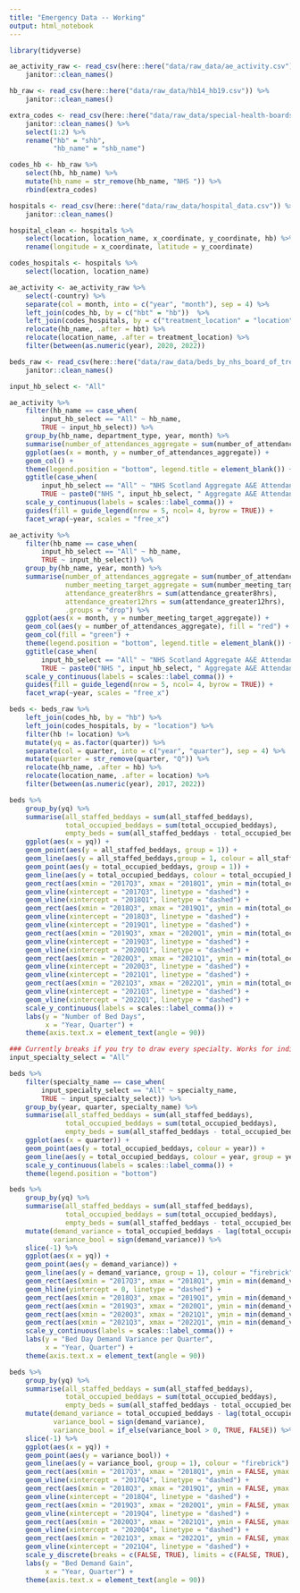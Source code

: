 ```yaml
---
title: "Emergency Data -- Working"
output: html_notebook
---
```


```r
library(tidyverse)
```

```r
ae_activity_raw <- read_csv(here::here("data/raw_data/ae_activity.csv")) %>% 
    janitor::clean_names()

hb_raw <- read_csv(here::here("data/raw_data/hb14_hb19.csv")) %>% 
    janitor::clean_names()

extra_codes <- read_csv(here::here("data/raw_data/special-health-boards_19022021.csv")) %>% 
    janitor::clean_names() %>% 
    select(1:2) %>% 
    rename("hb" = "shb",
           "hb_name" = "shb_name")

codes_hb <- hb_raw %>% 
    select(hb, hb_name) %>% 
    mutate(hb_name = str_remove(hb_name, "NHS ")) %>% 
    rbind(extra_codes)

hospitals <- read_csv(here::here("data/raw_data/hospital_data.csv")) %>% 
    janitor::clean_names()

hospital_clean <- hospitals %>% 
    select(location, location_name, x_coordinate, y_coordinate, hb) %>% 
    rename(longitude = x_coordinate, latitude = y_coordinate)

codes_hospitals <- hospitals %>% 
    select(location, location_name)

ae_activity <- ae_activity_raw %>% 
    select(-country) %>% 
    separate(col = month, into = c("year", "month"), sep = 4) %>% 
    left_join(codes_hb, by = c("hbt" = "hb"))  %>% 
    left_join(codes_hospitals, by = c("treatment_location" = "location")) %>% 
    relocate(hb_name, .after = hbt) %>% 
    relocate(location_name, .after = treatment_location) %>%
    filter(between(as.numeric(year), 2020, 2022))

beds_raw <- read_csv(here::here("data/raw_data/beds_by_nhs_board_of_treatment_and_specialty.csv")) %>% 
    janitor::clean_names()
```

```r
input_hb_select <- "All"

ae_activity %>% 
    filter(hb_name == case_when(
        input_hb_select == "All" ~ hb_name,
        TRUE ~ input_hb_select)) %>% 
    group_by(hb_name, department_type, year, month) %>% 
    summarise(number_of_attendances_aggregate = sum(number_of_attendances_aggregate), .groups = "drop") %>% 
    ggplot(aes(x = month, y = number_of_attendances_aggregate)) +
    geom_col() +
    theme(legend.position = "bottom", legend.title = element_blank()) +
    ggtitle(case_when(
        input_hb_select == "All" ~ "NHS Scotland Aggregate A&E Attendance per Month",
        TRUE ~ paste0("NHS ", input_hb_select, " Aggregate A&E Attendance per Month"))) +
    scale_y_continuous(labels = scales::label_comma()) +
    guides(fill = guide_legend(nrow = 5, ncol= 4, byrow = TRUE)) +
    facet_wrap(~year, scales = "free_x")

ae_activity %>% 
    filter(hb_name == case_when(
        input_hb_select == "All" ~ hb_name,
        TRUE ~ input_hb_select)) %>% 
    group_by(hb_name, year, month) %>% 
    summarise(number_of_attendances_aggregate = sum(number_of_attendances_aggregate),
              number_meeting_target_aggregate = sum(number_meeting_target_aggregate),
              attendance_greater8hrs = sum(attendance_greater8hrs),
              attendance_greater12hrs = sum(attendance_greater12hrs),
              .groups = "drop") %>% 
    ggplot(aes(x = month, y = number_meeting_target_aggregate)) +
    geom_col(aes(y = number_of_attendances_aggregate), fill = "red") +
    geom_col(fill = "green") +
    theme(legend.position = "bottom", legend.title = element_blank()) +
    ggtitle(case_when(
        input_hb_select == "All" ~ "NHS Scotland Aggregate A&E Attendance vs Wait Target, per Month",
        TRUE ~ paste0("NHS ", input_hb_select, " Aggregate A&E Attendance vs Wait Target, per Month"))) +
    scale_y_continuous(labels = scales::label_comma()) +
    guides(fill = guide_legend(nrow = 5, ncol= 4, byrow = TRUE)) +
    facet_wrap(~year, scales = "free_x")
```

```r
beds <- beds_raw %>% 
    left_join(codes_hb, by = "hb") %>% 
    left_join(codes_hospitals, by = "location") %>% 
    filter(hb != location) %>% 
    mutate(yq = as.factor(quarter)) %>% 
    separate(col = quarter, into = c("year", "quarter"), sep = 4) %>% 
    mutate(quarter = str_remove(quarter, "Q")) %>% 
    relocate(hb_name, .after = hb) %>% 
    relocate(location_name, .after = location) %>% 
    filter(between(as.numeric(year), 2017, 2022))
```

```r
beds %>% 
    group_by(yq) %>% 
    summarise(all_staffed_beddays = sum(all_staffed_beddays),
              total_occupied_beddays = sum(total_occupied_beddays),
              empty_beds = sum(all_staffed_beddays - total_occupied_beddays)) %>% 
    ggplot(aes(x = yq)) +
    geom_point(aes(y = all_staffed_beddays, group = 1)) +
    geom_line(aes(y = all_staffed_beddays,group = 1, colour = all_staffed_beddays), colour = "green") +
    geom_point(aes(y = total_occupied_beddays, group = 1)) +
    geom_line(aes(y = total_occupied_beddays, colour = total_occupied_beddays, group = 1), colour = "red") +
    geom_rect(aes(xmin = "2017Q3", xmax = "2018Q1", ymin = min(total_occupied_beddays), ymax = Inf), alpha = 0.01) +
    geom_vline(xintercept = "2017Q3", linetype = "dashed") +
    geom_vline(xintercept = "2018Q1", linetype = "dashed") +
    geom_rect(aes(xmin = "2018Q3", xmax = "2019Q1", ymin = min(total_occupied_beddays), ymax = Inf), alpha = 0.01) +
    geom_vline(xintercept = "2018Q3", linetype = "dashed") +
    geom_vline(xintercept = "2019Q1", linetype = "dashed") +
    geom_rect(aes(xmin = "2019Q3", xmax = "2020Q1", ymin = min(total_occupied_beddays), ymax = Inf), alpha = 0.01) +
    geom_vline(xintercept = "2019Q3", linetype = "dashed") +
    geom_vline(xintercept = "2020Q1", linetype = "dashed") +
    geom_rect(aes(xmin = "2020Q3", xmax = "2021Q1", ymin = min(total_occupied_beddays), ymax = Inf), alpha = 0.01) +
    geom_vline(xintercept = "2020Q3", linetype = "dashed") +
    geom_vline(xintercept = "2021Q1", linetype = "dashed") +
    geom_rect(aes(xmin = "2021Q3", xmax = "2022Q1", ymin = min(total_occupied_beddays), ymax = Inf), alpha = 0.01) +
    geom_vline(xintercept = "2021Q3", linetype = "dashed") +
    geom_vline(xintercept = "2022Q1", linetype = "dashed") +
    scale_y_continuous(labels = scales::label_comma()) +
    labs(y = "Number of Bed Days",
         x = "Year, Quarter") +
    theme(axis.text.x = element_text(angle = 90))
```

```r
### Currently breaks if you try to draw every specialty. Works for individuals. TODO
input_specialty_select = "All"

beds %>% 
    filter(specialty_name == case_when(
        input_specialty_select == "All" ~ specialty_name,
        TRUE ~ input_specialty_select)) %>% 
    group_by(year, quarter, specialty_name) %>% 
    summarise(all_staffed_beddays = sum(all_staffed_beddays),
              total_occupied_beddays = sum(total_occupied_beddays),
              empty_beds = sum(all_staffed_beddays - total_occupied_beddays)) %>% 
    ggplot(aes(x = quarter)) +
    geom_point(aes(y = total_occupied_beddays, colour = year)) +
    geom_line(aes(y = total_occupied_beddays, colour = year, group = year)) +
    scale_y_continuous(labels = scales::label_comma()) +
    theme(legend.position = "bottom")
```

```r
beds %>% 
    group_by(yq) %>% 
    summarise(all_staffed_beddays = sum(all_staffed_beddays),
              total_occupied_beddays = sum(total_occupied_beddays),
              empty_beds = sum(all_staffed_beddays - total_occupied_beddays)) %>% 
    mutate(demand_variance = total_occupied_beddays - lag(total_occupied_beddays),
           variance_bool = sign(demand_variance)) %>% 
    slice(-1) %>% 
    ggplot(aes(x = yq)) +
    geom_point(aes(y = demand_variance)) +
    geom_line(aes(y = demand_variance, group = 1), colour = "firebrick") +
    geom_rect(aes(xmin = "2017Q3", xmax = "2018Q1", ymin = min(demand_variance), ymax = Inf), alpha = 0.01) +
    geom_hline(yintercept = 0, linetype = "dashed") +
    geom_rect(aes(xmin = "2018Q3", xmax = "2019Q1", ymin = min(demand_variance), ymax = Inf), alpha = 0.01) +
    geom_rect(aes(xmin = "2019Q3", xmax = "2020Q1", ymin = min(demand_variance), ymax = Inf), alpha = 0.01) +
    geom_rect(aes(xmin = "2020Q3", xmax = "2021Q1", ymin = min(demand_variance), ymax = Inf), alpha = 0.01) +
    geom_rect(aes(xmin = "2021Q3", xmax = "2022Q1", ymin = min(demand_variance), ymax = Inf), alpha = 0.01) +
    scale_y_continuous(labels = scales::label_comma()) +
    labs(y = "Bed Day Demand Variance per Quarter",
         x = "Year, Quarter") +
    theme(axis.text.x = element_text(angle = 90))
```

```r
beds %>% 
    group_by(yq) %>% 
    summarise(all_staffed_beddays = sum(all_staffed_beddays),
              total_occupied_beddays = sum(total_occupied_beddays),
              empty_beds = sum(all_staffed_beddays - total_occupied_beddays)) %>% 
    mutate(demand_variance = total_occupied_beddays - lag(total_occupied_beddays),
           variance_bool = sign(demand_variance),
           variance_bool = if_else(variance_bool > 0, TRUE, FALSE)) %>% 
    slice(-1) %>% 
    ggplot(aes(x = yq)) +
    geom_point(aes(y = variance_bool)) +
    geom_line(aes(y = variance_bool, group = 1), colour = "firebrick") +
    geom_rect(aes(xmin = "2017Q3", xmax = "2018Q1", ymin = FALSE, ymax = TRUE), alpha = 0.01) +
    geom_vline(xintercept = "2017Q4", linetype = "dashed") +
    geom_rect(aes(xmin = "2018Q3", xmax = "2019Q1", ymin = FALSE, ymax = TRUE), alpha = 0.01) +
    geom_vline(xintercept = "2018Q4", linetype = "dashed") +
    geom_rect(aes(xmin = "2019Q3", xmax = "2020Q1", ymin = FALSE, ymax = TRUE), alpha = 0.01) +
    geom_vline(xintercept = "2019Q4", linetype = "dashed") +
    geom_rect(aes(xmin = "2020Q3", xmax = "2021Q1", ymin = FALSE, ymax = TRUE), alpha = 0.01) +
    geom_vline(xintercept = "2020Q4", linetype = "dashed") +
    geom_rect(aes(xmin = "2021Q3", xmax = "2022Q1", ymin = FALSE, ymax = TRUE), alpha = 0.01) +
    geom_vline(xintercept = "2021Q4", linetype = "dashed") +
    scale_y_discrete(breaks = c(FALSE, TRUE), limits = c(FALSE, TRUE), expand = c(0.1, 0.1)) +
    labs(y = "Bed Demand Gain",
         x = "Year, Quarter") +
    theme(axis.text.x = element_text(angle = 90))
```

